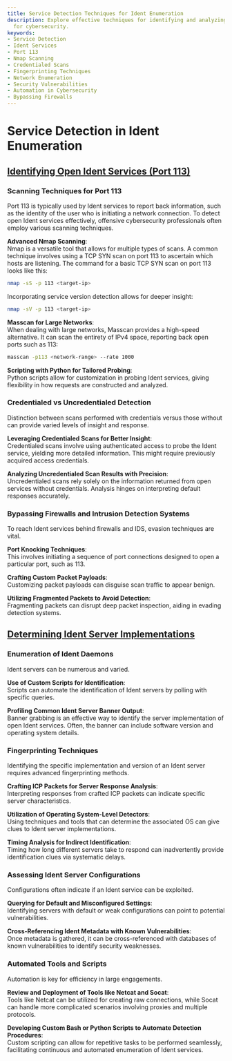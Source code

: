 ```yaml
---
title: Service Detection Techniques for Ident Enumeration
description: Explore effective techniques for identifying and analyzing Ident services
  for cybersecurity.
keywords:
- Service Detection
- Ident Services
- Port 113
- Nmap Scanning
- Credentialed Scans
- Fingerprinting Techniques
- Network Enumeration
- Security Vulnerabilities
- Automation in Cybersecurity
- Bypassing Firewalls
---
```


# Service Detection in Ident Enumeration

## [Identifying Open Ident Services (Port 113)](offensive/network/enumeration/ident_enumeration/service_detection/identifying_open_ident_services_port_113)

### Scanning Techniques for Port 113
Port 113 is typically used by Ident services to report back information, such as the identity of the user who is initiating a network connection. To detect open Ident services effectively, offensive cybersecurity professionals often employ various scanning techniques.

**Advanced Nmap Scanning**:  
Nmap is a versatile tool that allows for multiple types of scans. A common technique involves using a TCP SYN scan on port 113 to ascertain which hosts are listening. The command for a basic TCP SYN scan on port 113 looks like this:

```bash
nmap -sS -p 113 <target-ip>
```

Incorporating service version detection allows for deeper insight:

```bash
nmap -sV -p 113 <target-ip>
```

**Masscan for Large Networks**:  
When dealing with large networks, Masscan provides a high-speed alternative. It can scan the entirety of IPv4 space, reporting back open ports such as 113:

```bash
masscan -p113 <network-range> --rate 1000
```

**Scripting with Python for Tailored Probing**:  
Python scripts allow for customization in probing Ident services, giving flexibility in how requests are constructed and analyzed.

### Credentialed vs Uncredentialed Detection
Distinction between scans performed with credentials versus those without can provide varied levels of insight and response.

**Leveraging Credentialed Scans for Better Insight**:  
Credentialed scans involve using authenticated access to probe the Ident service, yielding more detailed information. This might require previously acquired access credentials.

**Analyzing Uncredentialed Scan Results with Precision**:  
Uncredentialed scans rely solely on the information returned from open services without credentials. Analysis hinges on interpreting default responses accurately.

### Bypassing Firewalls and Intrusion Detection Systems
To reach Ident services behind firewalls and IDS, evasion techniques are vital.

**Port Knocking Techniques**:  
This involves initiating a sequence of port connections designed to open a particular port, such as 113.

**Crafting Custom Packet Payloads**:  
Customizing packet payloads can disguise scan traffic to appear benign.

**Utilizing Fragmented Packets to Avoid Detection**:  
Fragmenting packets can disrupt deep packet inspection, aiding in evading detection systems.

## [Determining Ident Server Implementations](offensive/network/enumeration/ident_enumeration/service_detection/determining_ident_server_implementations)

### Enumeration of Ident Daemons
Ident servers can be numerous and varied.

**Use of Custom Scripts for Identification**:  
Scripts can automate the identification of Ident servers by polling with specific queries.

**Profiling Common Ident Server Banner Output**:  
Banner grabbing is an effective way to identify the server implementation of open Ident services. Often, the banner can include software version and operating system details.

### Fingerprinting Techniques
Identifying the specific implementation and version of an Ident server requires advanced fingerprinting methods.

**Crafting ICP Packets for Server Response Analysis**:  
Interpreting responses from crafted ICP packets can indicate specific server characteristics.

**Utilization of Operating System-Level Detectors**:  
Using techniques and tools that can determine the associated OS can give clues to Ident server implementations.

**Timing Analysis for Indirect Identification**:  
Timing how long different servers take to respond can inadvertently provide identification clues via systematic delays.

### Assessing Ident Server Configurations
Configurations often indicate if an Ident service can be exploited.

**Querying for Default and Misconfigured Settings**:  
Identifying servers with default or weak configurations can point to potential vulnerabilities.

**Cross-Referencing Ident Metadata with Known Vulnerabilities**:  
Once metadata is gathered, it can be cross-referenced with databases of known vulnerabilities to identify security weaknesses.

### Automated Tools and Scripts
Automation is key for efficiency in large engagements.

**Review and Deployment of Tools like Netcat and Socat**:  
Tools like Netcat can be utilized for creating raw connections, while Socat can handle more complicated scenarios involving proxies and multiple protocols.

**Developing Custom Bash or Python Scripts to Automate Detection Procedures**:  
Custom scripting can allow for repetitive tasks to be performed seamlessly, facilitating continuous and automated enumeration of Ident services.